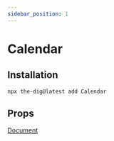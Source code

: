 ```yaml
---
sidebar_position: 1
---
```


# Calendar

## Installation

```bash
npx the-dig@latest add Calendar
```

## Props

[Document](https://daypicker.dev)
